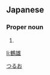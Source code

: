 ==Japanese==
{{ja-kanjitab|鶴|雄}}

===Proper noun===
{{ja-pos|proper|つるお}}

# {{given name|male|lang=ja}}

[[Category:Japanese male given names|つるお]]

[[li:鶴雄]]